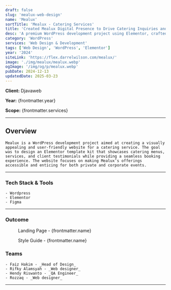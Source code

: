 ```yaml
---
draft: false
slug: 'mealux-web-design'
name: 'Mealux'
sortTitle: 'Mealux - Catering Services'
title: 'Created Mealux Digital Presence to Drive Catering Inquiries and Bookings'
desc: 'A premium WordPress development project using Elementor, crafted as a sleek template kit for catering services with interactive menus and easy booking.'
category: 'WordPress'
services: 'Web Design & Development'
tags: ['Web Design', 'WordPress', 'Elementor']
year: '2024'
siteLink: 'https://flex.darrelwilson.com/mealux/'
image: './img/mealux/mealux.webp'
ogImage: '/img/og/p/mealux.webp'
pubDate: 2024-12-13
updatedDate: 2025-03-23
---
```



**Client:** Djavaweb

**Year:** {frontmatter.year}

**Scope:** {frontmatter.services}

---


## Overview

    Mealux is a WordPress development project aimed at creating a visually appealing and user-friendly website for a catering service. The goal was to design an Elementor template kit that showcases catering menus, services, and client testimonials while providing a seamless booking experience. The website focuses on making Mealux’s offerings accessible and enticing for both private and corporate events.

---

### Tech Stack & Tools

    - Wordpress
    - Elementor
    - Figma

---

### Outcome

<figure>
  <Picture
    src={landingPage}
    alt='high fidelity design'
    formats={['avif', 'webp']}
  />
  <figcaption class='text-center'>
    Landing Page - {frontmatter.name}
  </figcaption>
</figure>

<figure>
  <Picture
    src={styleGuide}
    alt='high fidelity design'
    formats={['avif', 'webp']}
  />
  <figcaption class='text-center'>
    Style Guide - {frontmatter.name}
  </figcaption>
</figure>

### Teams

    - Faiz Hakim - _Head of Design_
    - Rifky Alamsyah - _Web designer_
    - Hendy Riswanto - _QA Engineer_
    - Rozzaq - _Web designer_

---